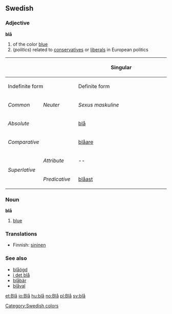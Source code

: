 ==Swedish==
===Adjective===
'''blå'''

# of the color [[blue]]
# (''politics'') related to [[conservatives]] or [[liberals]] in European politics

{| border=1 cellspacing=0 
|- bgcolor="#FFFFF0" align=center
! rowspan=3 colspan=2 |
! colspan=4 width=400 | Singular
! rowspan=3 width=100 | Plural
|- bgcolor="#FFFFF0" align=center
! colspan=2 width=200 | Indefinite form
! colspan=2 width=200 | Definite form
|- bgcolor="#FFFFF0" align=center
| width=100 | ''Common''
| width=100 | ''Neuter''
| width=100 | ''Sexus maskuline''
| width=100 | ''Other sexus''
|- align=center
| bgcolor="#FFFFF0" colspan=2 width=120 | ''Absolute''
| [[blå]]
| [[blått]]
| [[blåa]]
| [[blåe]], [[blåa]]
| [[blåa]]
|- align=center
| bgcolor="#FFFFF0" colspan=2 | ''Comparative''
| colspan=7 | [[blåare]]
|- align=center
| bgcolor="#FFFFF0" rowspan=2 width=60 | ''Superlative''
| bgcolor="#FFFFF0" width=60 | ''Attribute''
| colspan=2 | --
| [[blåaste]]
| [[blåaste]]
| [[blåaste]]
|- align=center 
| bgcolor="#FFFFF0" width=60 | ''Predicative''
| colspan=5 | [[blåast]]
|}

===Noun===
'''blå'''

# [[blue]]

===Translations===
*Finnish: [[sininen]]

===See also===
*[[blåögd]]
*[[i det blå]]
*[[blåbär]]
*[[blåval]]


[[Category:Swedish colors]]

[[et:Blå]]
[[io:Blå]]
[[hu:blå]]
[[no:Blå]]
[[pl:Blå]]
[[sv:blå]]